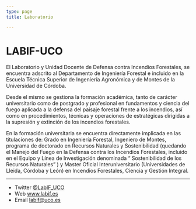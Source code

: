 ```yaml
---
type: page
title: Laboratorio

---
```


# LABIF-UCO

El Laboratorio y Unidad Docente de Defensa contra Incendios Forestales, se encuentra adscrito al Departamento de Ingeniería  Forestal e incluido en la Escuela Técnica Superior de Ingeniería Agronómica y de Montes de la Universidad de Córdoba.

Desde el mismo se gestiona la formación  académica, tanto de carácter universitario como de postgrado y profesional en fundamentos y ciencia  del fuego aplicada  a la defensa del paisaje forestal frente a los incendios, así como en procedimientos, técnicas  y operaciones de estratégicas dirigidas a la supresión y extinción de los incendios forestales.

En la formación universitaria se encuentra directamente implicada en las titulaciones de: Grado en Ingeniería Forestal, Ingeniero de Montes, programa de doctorado en  Recursos Naturales y Sostenibilidad (quedando el Manejo del Fuego en la Defensa contra los Incendios Forestales, incluido en el Equipo y Línea de Investigación denominada  “ Sostenibilidad de los Recursos Naturales” ) y Master Oficial Interuniversitario (Universidades de Lleida, Córdoba y León) en Incendios Forestales, Ciencia y Gestión Integral.


---

- Twitter [@LabIF_UCO](https://twitter.com/LabIF_UCO)
- Web www.labif.es
- Email labif@uco.es
